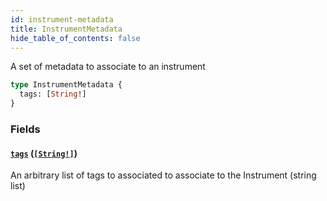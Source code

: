 ```yaml
---
id: instrument-metadata
title: InstrumentMetadata
hide_table_of_contents: false
---
```



A set of metadata to associate to an instrument

```graphql
type InstrumentMetadata {
  tags: [String!]
}
```


### Fields

#### [`tags`](#) ([`[String!]`](/docs/testnet/graphql/scalars/string))

An arbitrary list of tags to associated to associate to the Instrument (string list)




